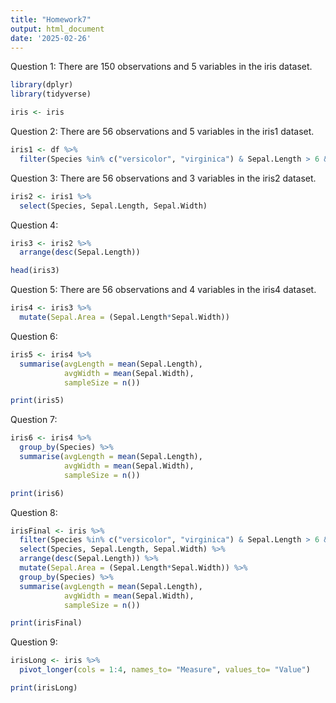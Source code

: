 ```yaml
---
title: "Homework7"
output: html_document
date: '2025-02-26'
---
```


Question 1: There are 150 observations and 5 variables in the iris dataset.

```r
library(dplyr)
library(tidyverse)

iris <- iris

```

Question 2: There are 56 observations and 5 variables in the iris1 dataset. 

```r

iris1 <- df %>% 
  filter(Species %in% c("versicolor", "virginica") & Sepal.Length > 6 & Sepal.Width > 2.5)

```

Question 3: There are 56 observations and 3 variables in the iris2 dataset. 

```r

iris2 <- iris1 %>% 
  select(Species, Sepal.Length, Sepal.Width)

```

Question 4: 

```r

iris3 <- iris2 %>% 
  arrange(desc(Sepal.Length))

head(iris3)

```

Question 5: There are 56 observations and 4 variables in the iris4 dataset. 

```r

iris4 <- iris3 %>% 
  mutate(Sepal.Area = (Sepal.Length*Sepal.Width))

```

Question 6:

```r

iris5 <- iris4 %>% 
  summarise(avgLength = mean(Sepal.Length),
            avgWidth = mean(Sepal.Width),
            sampleSize = n())

print(iris5)

```

Question 7:

```r

iris6 <- iris4 %>% 
  group_by(Species) %>% 
  summarise(avgLength = mean(Sepal.Length),
            avgWidth = mean(Sepal.Width),
            sampleSize = n())

print(iris6)

```

Question 8:

```r

irisFinal <- iris %>% 
  filter(Species %in% c("versicolor", "virginica") & Sepal.Length > 6 & Sepal.Width > 2.5) %>% 
  select(Species, Sepal.Length, Sepal.Width) %>% 
  arrange(desc(Sepal.Length)) %>% 
  mutate(Sepal.Area = (Sepal.Length*Sepal.Width)) %>% 
  group_by(Species) %>% 
  summarise(avgLength = mean(Sepal.Length),
            avgWidth = mean(Sepal.Width),
            sampleSize = n())

print(irisFinal)

```

Question 9:

```r

irisLong <- iris %>% 
  pivot_longer(cols = 1:4, names_to= "Measure", values_to= "Value")

print(irisLong)

```













